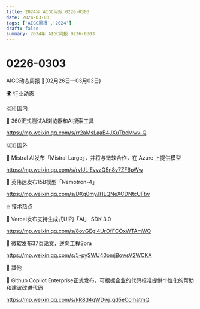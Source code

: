 ```yaml
---
title: 2024年 AIGC周报 0226-0303
date: 2024-03-03
tags: ['AIGC周报','2024']
draft: false
summary: 2024年 AIGC周报 0226-0303
---
```

# 0226-0303



AIGC动态周报 🚀(02月26日—03月03日)

🌍 行业动态

🇨🇳 国内

📰 360正式测试AI浏览器和AI搜索工具

https://mp.weixin.qq.com/s/rr2aMsLaaB4JXuTbcMwv-Q

🇺🇸 国外

📰 Mistral AI发布「Mistral Large」，并将与微软合作，在 Azure 上提供模型

https://mp.weixin.qq.com/s/rvIJLIEvvzQ5n8v7ZF6pWw

📰 英伟达发布15B模型「Nemotron-4」

https://mp.weixin.qq.com/s/DXg0myJHLQNeXCDNtcUFtw

🔥 技术热点

📝 Vercel发布支持生成式UI的「AI」 SDK 3.0

https://mp.weixin.qq.com/s/8ovGEgI4UrOfFCOxWTAmWQ

📝 微软发布37页论文，逆向工程Sora

https://mp.weixin.qq.com/s/5-pySWU40omjBowsV2WCKA

🎉 其他

🚀 Github Copilot Enterprise正式发布，可根据企业的代码标准提供个性化的帮助和建议改进代码

https://mp.weixin.qq.com/s/kR8d4qWDwj_qd5eCcmatmQ